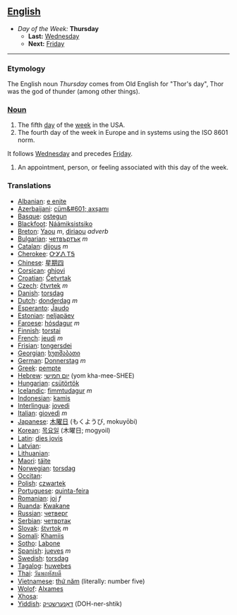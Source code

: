 == [[English]] ==
*''Day of the Week:'' '''Thursday'''
**'''Last:''' [[Wednesday]]
**'''Next:''' [[Friday]]
----

=== Etymology ===
The English noun ''Thursday'' comes from Old English for "Thor's day", Thor was the god of thunder (among other things).



===[[Noun]]===

#The fifth [[day]] of the [[week]] in the USA.
#The fourth day of the week in Europe and in systems using the ISO 8601 norm.
It follows [[Wednesday]] and precedes [[Friday]].
#An appointment, person, or feeling associated with this day of the week.

===Translations===
*[[Albanian]]: [[e enjte]]
*[[Azerbaijani]]: [[cüm&#601; axşamı]]
*[[Basque]]: [[ostegun]]
*[[Blackfoot]]: [[Náámiksistsiko]]
*[[Breton]]: [[Yaou]] ''m'', [[diriaou]] ''adverb''
*[[Bulgarian]]: [[четвъртък]] ''m''
*[[Catalan]]: [[dijous]] ''m''
*[[Cherokee]]: [[ᏅᎩᏁ ᎢᎦ]]
*[[Chinese]]: [[星期四]]
*[[Corsican]]: [[ghjovi]]
*[[Croatian]]: [[Četvrtak]]
*[[Czech]]: [[čtvrtek]] ''m''
*[[Danish]]: [[torsdag]]
*[[Dutch]]: [[donderdag]] ''m''
*[[Esperanto]]: [[Ĵaudo]]
*[[Estonian]]: [[neljapäev]]
*[[Faroese]]: [[hósdagur]] ''m''
*[[Finnish]]: [[torstai]]
*[[French]]: [[jeudi]] ''m''
*[[Frisian]]: [[tongersdei]]
*[[Georgian]]: [[ხუთშაბათი]]
*[[German]]: [[Donnerstag]] ''m''
*[[Greek]]: [[pempte]]
*[[Hebrew]]: [[יום חמישי]] (yom kha-mee-SHEE)
*[[Hungarian]]: [[csütörtök]]
*[[Icelandic]]: [[fimmtudagur]] ''m''
*[[Indonesian]]: [[kamis]]
*[[Interlingua]]: [[jovedi]]
*[[Italian]]: [[giovedì]] ''m''
*[[Japanese]]: [[木曜日]] (もくようび, mokuyōbi)
*[[Korean]]: [[목요일]] (木曜日; mogyoil)
*[[Latin]]: [[dies jovis]]
*[[Latvian]]: [[]]
*[[Lithuanian]]: [[]]
*[[Maori]]: [[täite]]
*[[Norwegian]]: [[torsdag]]
*[[Occitan]]: [[]]
*[[Polish]]: [[czwartek]]
*[[Portuguese]]: [[quinta-feira]]
*[[Romanian]]: [[joi]] ''f''
*[[Ruanda]]: [[Kwakane]]
*[[Russian]]: [[четверг]]
*[[Serbian]]: [[четвртак]]
*[[Slovak]]: [[štvrtok]] ''m''
*[[Somali]]: [[Khamiis]]
*[[Sotho]]: [[Labone]]
*[[Spanish]]: [[jueves]] ''m''
*[[Swedish]]: [[torsdag]]
*[[Tagalog]]: [[huwebes]]
*[[Thai]]: [[วันพฤหัสบดี]]
*[[Vietnamese]]: [[thứ năm]] (literally: number five)
*[[Wolof]]: [[Alxames]]
*[[Xhosa]]: [[]]
*[[Yiddish]]: [[דאָנערשטיק]] (DOH-ner-shtik)
